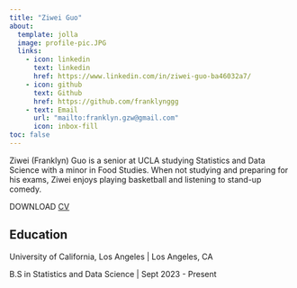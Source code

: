 ```yaml
---
title: "Ziwei Guo"
about:
  template: jolla
  image: profile-pic.JPG
  links:
    - icon: linkedin
      text: linkedin
      href: https://www.linkedin.com/in/ziwei-guo-ba46032a7/
    - icon: github
      text: Github
      href: https://github.com/franklynggg
    - text: Email
      url: "mailto:franklyn.gzw@gmail.com"
      icon: inbox-fill
toc: false
---
```


Ziwei (Franklyn) Guo is a senior at UCLA studying Statistics and Data Science with a minor in Food Studies. When not studying and preparing for his exams, Ziwei enjoys playing basketball and listening to stand-up comedy.

DOWNLOAD [CV](/cv.pdf)

## Education

University of California, Los Angeles | Los Angeles, CA 

B.S in Statistics and Data Science | Sept 2023 - Present